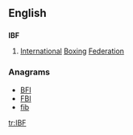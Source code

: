 ==English==

==={{initialism}}===
'''IBF'''

# [[international|International]] [[boxing|Boxing]] [[federation|Federation]]

===Anagrams===
* [[BFI#English|BFI]] 
* [[FBI#English|FBI]]
* [[fib#English|fib]]

[[tr:IBF]]